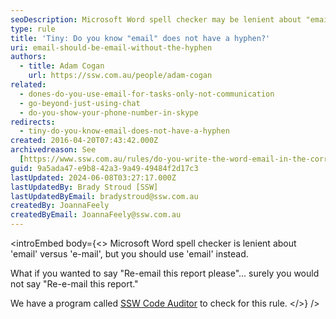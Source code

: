 ```yaml
---
seoDescription: Microsoft Word spell checker may be lenient about "email" versus "e-mail", but it's essential to use "email" correctly.
type: rule
title: 'Tiny: Do you know "email" does not have a hyphen?'
uri: email-should-be-email-without-the-hyphen
authors:
  - title: Adam Cogan
    url: https://ssw.com.au/people/adam-cogan
related:
  - dones-do-you-use-email-for-tasks-only-not-communication
  - go-beyond-just-using-chat
  - do-you-show-your-phone-number-in-skype
redirects:
  - tiny-do-you-know-email-does-not-have-a-hyphen
created: 2016-04-20T07:43:42.000Z
archivedreason: See
  [https://www.ssw.com.au/rules/do-you-write-the-word-email-in-the-correct-format](/rules/do-you-write-the-word-email-in-the-correct-format)
guid: 9a5ada47-e9b8-42a3-9a49-49484f2d17c3
lastUpdated: 2024-06-08T03:27:17.000Z
lastUpdatedBy: Brady Stroud [SSW]
lastUpdatedByEmail: bradystroud@ssw.com.au
createdBy: JoannaFeely
createdByEmail: JoannaFeely@ssw.com.au
---
```


<introEmbed
  body={<>
Microsoft Word spell checker is lenient about 'email' versus 'e-mail', but you should use 'email' instead.

What if you wanted to say "Re-email this report please"... surely you would not say "Re-e-mail this report."

We have a program called [SSW Code Auditor](https://www.ssw.com.au/ssw/CodeAuditor/Rules.aspx#Email) to check for this rule.
  </>}
/>
